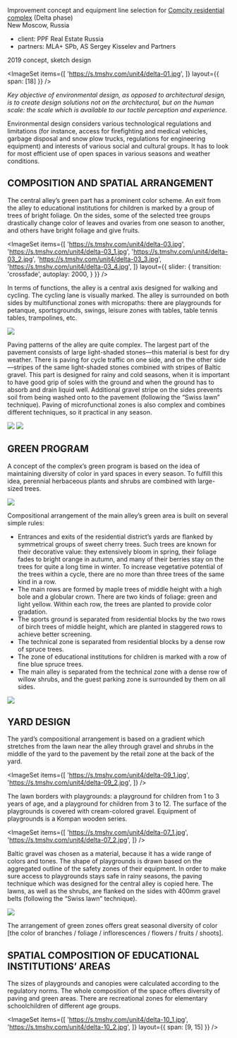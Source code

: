 
<Title>COMCITY RESIDENTIAL COMPLEX : : IMPROVEMENT CONCEPT</Title>

Improvement concept and equipment line selection for [Comcity residential complex](http://comcity.com.ru) (Delta phase) <br/>
New Moscow, Russia

- client: PPF Real Estate Russia
- partners: MLA+ SPb, AS Sergey Kisselev and Partners

2019 concept, sketch design

<ImageSet
    items={[
        'https://s.tmshv.com/unit4/delta-01.jpg',
    ]}
    layout={{
        span: [18]
    }}
/>

_Key objective of environmental design, as opposed to architectural design, is to create design solutions not on the architectural, but on the human scale: the scale which is available to our tactile perception and experience._

Environmental design considers various technological regulations and limitations (for instance, access for firefighting and medical vehicles, garbage disposal and snow plow trucks, regulations for engineering equipment) and interests of various social and cultural groups. It has to look for most efficient use of open spaces in various seasons and weather conditions.

## COMPOSITION AND SPATIAL ARRANGEMENT

The central alley’s green part has a prominent color scheme. An exit from the alley to educational institutions for children is marked by a group of trees of bright foliage. On the sides, some of the selected tree groups drastically change color of leaves and ovaries from one season to another, and others have bright foliage and give fruits.

<ImageSet
    items={[
        'https://s.tmshv.com/unit4/delta-03.jpg',
        'https://s.tmshv.com/unit4/delta-03_1.jpg',
        'https://s.tmshv.com/unit4/delta-03_2.jpg',
        'https://s.tmshv.com/unit4/delta-03_3.jpg',
        'https://s.tmshv.com/unit4/delta-03_4.jpg',
    ]}
    layout={{
        slider: {
            transition: 'crossfade',
            autoplay: 2000,
        }
    }}
/>

In terms of functions, the alley is a central axis designed for walking and cycling. The cycling lane is visually marked. The alley is surrounded on both sides by multifunctional zones with micropaths: there are playgrounds for petanque, sportsgrounds, swings, leisure zones with tables, table tennis tables, trampolines, etc.

<Image src='https://s.tmshv.com/unit4/delta-11.jpg'/>

Paving patterns of the alley are quite complex. The largest part of the pavement consists of large light-shaded stones—this material is best for dry weather. There is paving for cycle traffic on one side, and on the other side—stripes of the same light-shaded stones combined with stripes of Baltic gravel. This part is designed for rainy and cold seasons, when it is important to have good grip of soles with the ground and when the ground has to absorb and drain liquid well. Additional gravel stripe on the sides prevents soil from being washed onto to the pavement (following the “Swiss lawn” technique). Paving of microfunctional zones is also complex and combines different techniques, so it practical in any season.

<Image src='https://s.tmshv.com/unit4/delta-02.jpg'/>
<Image src='https://s.tmshv.com/unit4/delta-04.jpg'/>


## GREEN PROGRAM

A concept of the complex’s green program is based on the idea of maintaining diversity of color in yard spaces in every season. To fulfill this idea, perennial herbaceous plants and shrubs are combined with large-sized trees.

<Image src='https://s.tmshv.com/unit4/delta-06.jpg'/>

Compositional arrangement of the main alley’s green area is built on several simple rules:
- Entrances and exits of the residential district’s yards are flanked by symmetrical groups of sweet cherry trees. Such trees are known for their decorative value: they extensively bloom in spring, their foliage fades to bright orange in autumn, and many of their berries stay on the trees for quite a long time in winter. To increase vegetative potential of the trees within a cycle, there are no more than three trees of the same kind in a row.
- The main rows are formed by maple trees of middle height with a high bole and a globular crown. There are two kinds of foliage: green and light yellow. Within each row, the trees are planted to provide color gradation.
- The sports ground is separated from residential blocks by the two rows of birch trees of middle height, which are planted in staggered rows to achieve better screening.
- The technical zone is separated from residential blocks by a dense row of spruce trees.
- The zone of educational institutions for children is marked with a row of fine blue spruce trees.
- The main alley is separated from the technical zone with a dense row of willow shrubs, and the guest parking zone is surrounded by them on all sides.

<Image src='https://s.tmshv.com/unit4/delta-05.jpg'/>


## YARD DESIGN

The yard’s compositional arrangement is based on a gradient which stretches from the lawn near the alley through gravel and shrubs in the middle of the yard to the pavement by the retail zone at the back of the yard.

<ImageSet
    items={[
        'https://s.tmshv.com/unit4/delta-09_1.jpg',
        'https://s.tmshv.com/unit4/delta-09_2.jpg',
    ]}
/>

The lawn borders with playgrounds: a playground for children from 1 to 3 years of age, and a playground for children from 3 to 12. The surface of the playgrounds is covered with cream-colored gravel. Equipment of playgrounds is a Kompan wooden series.

<ImageSet
    items={[
        'https://s.tmshv.com/unit4/delta-07_1.jpg',
        'https://s.tmshv.com/unit4/delta-07_2.jpg',
    ]}
/>

Baltic gravel was chosen as a material, because it has a wide range of colors and tones. The shape of playgrounds is drawn based on the aggregated outline of the safety zones of their equipment. In order to make sure access to playgrounds stays safe in rainy seasons, the paving technique which was designed for the central alley is copied here. The lawns, as well as the shrubs, are flanked on the sides with 400mm gravel belts (following the “Swiss lawn” technique).

<Image src='https://s.tmshv.com/unit4/delta-08.jpg'/>

The arrangement of green zones offers great seasonal diversity of color [the color of branches / foliage / inflorescences / flowers / fruits / shoots].


## SPATIAL COMPOSITION OF EDUCATIONAL INSTITUTIONS’ AREAS

The sizes of playgrounds and canopies were calculated according to the regulatory norms. The whole composition of the space offers diversity of paving and green areas. There are recreational zones for elementary schoolchildren of different age groups.

<ImageSet
    items={[
        'https://s.tmshv.com/unit4/delta-10_1.jpg',
        'https://s.tmshv.com/unit4/delta-10_2.jpg',
    ]}
    layout={{
        span: [9, 15]
    }}
/>